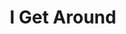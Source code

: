 ---
title: "I Get Around"
artist: "Beach Boys"
year: 1964
album: "All Summer Long"
writer: 
producer: 
url: "/audio/i-get-around.mp3"
cover: "/audio/i-get-around.jpg"
---